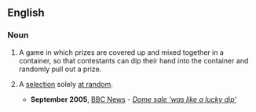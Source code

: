 ==English==

===Noun===
{{en-noun|sg=[[lucky]] [[dip]]}}

# A game in which prizes are covered up and mixed together in a container, so that contestants can dip their hand into the container and randomly pull out a prize.
# {{context|by extension|idiom|figurative}} A [[selection]] solely [[at random]].
#*'''September 2005''', [[w:BBC News|BBC News]] - ''[http://news.bbc.co.uk/1/hi/uk_politics/4270432.stm Dome sale 'was like a lucky dip']''